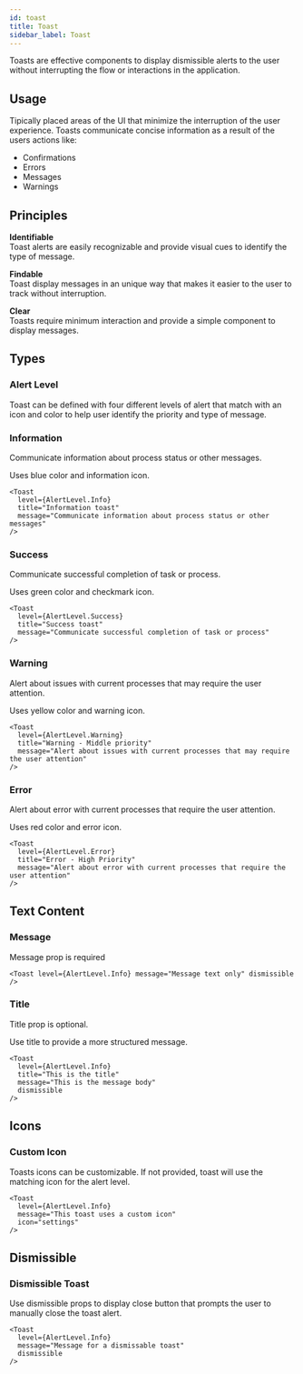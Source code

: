 ```yaml
---
id: toast
title: Toast
sidebar_label: Toast
---
```




Toasts are effective components to display dismissible alerts to the user without interrupting the flow or interactions in the application.

<ShowCase>
  <Toast
    level={AlertLevel.Info}
    title="Toast Title"
    message="Message inside the toast"
    dismissible
  />
</ShowCase>

## Usage

Tipically placed areas of the UI that minimize the interruption of the user experience. Toasts communicate concise information as a result of the users actions like:

- Confirmations
- Errors
- Messages
- Warnings

## Principles

**Identifiable**  
Toast alerts are easily recognizable and provide visual cues to identify the type of message.

**Findable**  
Toast display messages in an unique way that makes it easier to the user to track without interruption.

**Clear**  
Toasts require minimum interaction and provide a simple component to display messages.

## Types

### Alert Level

Toast can be defined with four different levels of alert that match with an icon and color to help user identify the priority and type of message.

### Information

Communicate information about process status or other messages.

Uses blue color and information icon.

```tsx live
<Toast
  level={AlertLevel.Info}
  title="Information toast"
  message="Communicate information about process status or other messages"
/>
```

### Success

Communicate successful completion of task or process.

Uses green color and checkmark icon.

```tsx live
<Toast
  level={AlertLevel.Success}
  title="Success toast"
  message="Communicate successful completion of task or process"
/>
```

### Warning

Alert about issues with current processes that may require the user attention.

Uses yellow color and warning icon.

```tsx live
<Toast
  level={AlertLevel.Warning}
  title="Warning - Middle priority"
  message="Alert about issues with current processes that may require the user attention"
/>
```

### Error

Alert about error with current processes that require the user attention.

Uses red color and error icon.

```tsx live
<Toast
  level={AlertLevel.Error}
  title="Error - High Priority"
  message="Alert about error with current processes that require the user attention"
/>
```

## Text Content

### Message

Message prop is required

```tsx live
<Toast level={AlertLevel.Info} message="Message text only" dismissible />
```

### Title

Title prop is optional.

Use title to provide a more structured message.

```tsx live
<Toast
  level={AlertLevel.Info}
  title="This is the title"
  message="This is the message body"
  dismissible
/>
```

## Icons

### Custom Icon

Toasts icons can be customizable. If not provided, toast will use the matching icon for the alert level.

```tsx live
<Toast
  level={AlertLevel.Info}
  message="This toast uses a custom icon"
  icon="settings"
/>
```

## Dismissible

### Dismissible Toast

Use dismissible props to display close button that prompts the user to manually close the toast alert.

```tsx live
<Toast
  level={AlertLevel.Info}
  message="Message for a dismissable toast"
  dismissible
/>
```
